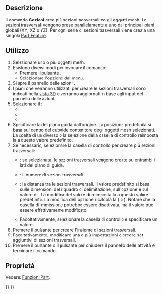 <languages/>

{{Docnav/it
|[[Mesh_SectionByPlane/it|Sezione da mesh e piano]]
|[[Mesh_Merge/it|Unisci]]
|[[Mesh_Workbench/it|Mesh]]
|IconL=Mesh_SectionByPlane.svg
|IconR=Mesh_Merge.svg
|IconC=Workbench_Mesh.svg
}}

<div class="mw-translate-fuzzy">
{{GuiCommand/it
|Name=Mesh_CrossSections
|Name/it=Sezioni
|MenuLocation=Mesh → Taglio → Sezioni...
|Workbenches=[[Mesh_Workbench/it|Mesh]]
|Version=0.19
|SeeAlso=[[Mesh_SectionByPlane/it|Sezione da mesh e piano]]
}}
</div>

<span id="Description"></span>
==Descrizione==

Il comando '''Sezioni''' crea più sezioni trasversali tra gli oggetti mesh. Le sezioni trasversali vengono prese parallelamente a uno dei principali piani globali (XY, XZ o YZ). Per ogni serie di sezioni trasversali viene creata una singola [[Part_Feature/it|Part Feature]].

<span id="Usage"></span>
==Utilizzo==

<div class="mw-translate-fuzzy">
# Selezionare uno o più oggetti mesh.
# Esistono diversi modi per invocare il comando:
#* Premere il pulsante {{Button|[[Image:Mesh_CrossSections.svg|16px]] [[Mesh_CrossSections/it|Sezioni...]]}}.
#* Selezionare l'opzione {{MenuCommand|Mesh → Taglio → [[Image:Mesh_CrossSections.svg|16px]] Sezioni...}} dal menu.
# Si apre il pannello delle azioni {{MenuCommand|Sezioni}}.
# I piani che verranno utilizzati per creare le sezioni trasversali sono indicati nella [[3D_view/it|vista 3D]] e verranno aggiornati in base agli input del pannello delle azioni.
# Selezionare il {{MenuCommand|Piano guida}}:
#* {{MenuCommand|XY}}
#* {{MenuCommand|XZ}}
#* {{MenuCommand|YZ}}
# Specificare la {{MenuCommand|Posizione}} del piano guida dall'origine. La posizione predefinita si basa sul centro del cuboide contenitore degli oggetti mesh selezionati. La scelta di un diverso {{MenuCommand|Piano guida}} o la selezione della casella di controllo {{MenuCommand|Sezioni}} reimposta la {{MenuCommand|Posizione}} a questo valore predefinito.
# Se necessario, selezionare la casella di controllo {{MenuCommand|Sezioni}} per creare più sezioni trasversali:
#* {{MenuCommand|Su entrambi i lati}}: se selezionata, le sezioni trasversali vengono create su entrambi i lati del piano di guida.
#* {{MenuCommand|Numero di sezioni}}: il numero di sezioni trasversali.
#* {{MenuCommand|Distanza}}: la distanza tra le sezioni trasversali. Il valore predefinito si basa sulle dimensioni del riquadro di delimitazione, sull'opzione {{MenuCommand|Su entrambi i lati}} e sul valore di {{MenuCommand|Numero di sezioni}}. La modifica del valore di {{MenuCommand|Numero di sezioni}} reimposta la {{MenuCommand|Distanza}} a questo valore predefinito. La modifica dell'opzione {{MenuCommand|Su entrambi i lati}} ricalcola la {{MenuCommand|Distanza}} ({{value|*2.0}} o {{value|*0.5}}). Notare che la casella di immissione potrebbe essere disattivata, ma il valore può essere effettivamente modificato.
#* Facoltativamente, selezionare la casella di controllo {{MenuCommand|Collega bordi se la distanza è inferiore a}} e specificare un valore.
# Premere il pulsante {{Button|Applica}} per creare l'insieme di sezioni trasversali.
# Facoltativamente, modificare una o più impostazioni e creare set aggiuntivi di sezioni trasversali.
# Premere il pulsante {{Button|OK}} o il pulsante {{Button|Annulla}} per chiudere il pannello delle attività e terminare il comando.
</div>

<span id="Properties"></span>
== Proprietà ==

Vedere: [[Part_Feature/it|Funzioni Part]].


{{Docnav/it
|[[Mesh_SectionByPlane/it|Sezione da mesh e piano]]
|[[Mesh_Merge/it|Unisci]]
|[[Mesh_Workbench/it|Mesh]]
|IconL=Mesh_SectionByPlane.svg
|IconR=Mesh_Merge.svg
|IconC=Workbench_Mesh.svg
}}

{{Mesh Tools navi{{#translation:}}}}
{{Userdocnavi{{#translation:}}}}